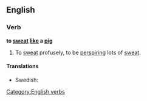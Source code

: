 ==English==

===Verb===
'''to [[sweat]] [[like]] a [[pig]]'''

# {{simile}} To [[sweat]] profusely, to be [[perspire|perspiring]] lots of [[sweat]].

====Translations====
{{trans-top|to sweat profusely}}
* Swedish: {{t|sv|svettas som en gris}}
{{trans-mid}}
{{trans-bottom}}

[[Category:English verbs]]